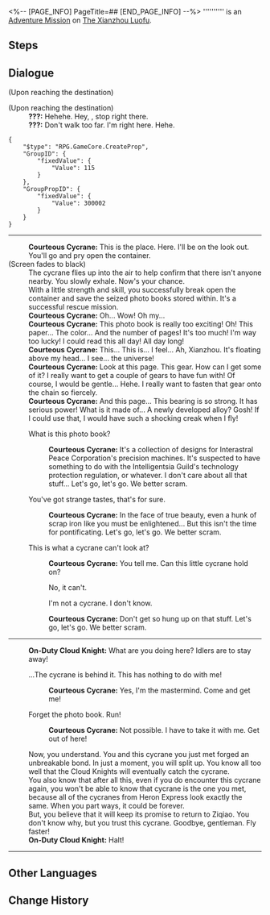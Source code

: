 <%-- [PAGE_INFO]
PageTitle=##
[END_PAGE_INFO] --%>
{{Stub|Dialogue.}}
{{Mission Infobox
|id            = 4040203
|title         = 
|image         = <!--Mission .png-->
|type          = Adventure
|event_name    = 
|chapter       = 
|requirements  = {{cx}}<!--Hidden Mission ID 4040202--> completed
|summary       = <!--official mission summary from Fate's Atlas-->
|characters    = Courteous Cycrane; On-Duty Cloud Knight; Trailblazer
|startLocation = [[The Xianzhou Luofu]] - [[Cloudford]]
|world         = The Xianzhou Luofu
|area          = Cloudford
|prev          = 
|next          = 
|rewards       = Adventure Log*2; Strale*10
}}
'''''''''' is an [[Adventure Mission]] on [[The Xianzhou Luofu]].

==Steps==


<!--
==Gameplay Notes==

--><!--
==Trial Character==

-->
==Dialogue==
{{Stub Dialogue}}
;(Upon reaching the destination)

;(Upon reaching the destination)
:'''???:''' Hehehe. Hey, {{MC|f=beautiful|m=handsome}}, stop right there.
:'''???:''' Don't walk too far. I'm right here. Hehe.
<pre>{
	"$type": "RPG.GameCore.CreateProp",
	"GroupID": {
		"fixedValue": {
			"Value": 115
		}
	},
	"GroupPropID": {
		"fixedValue": {
			"Value": 300002
		}
	}
}</pre>
----
:'''Courteous Cycrane:''' This is the place. Here. I'll be on the look out. You'll go and pry open the container.
;(Screen fades to black)
:The cycrane flies up into the air to help confirm that there isn't anyone nearby. You slowly exhale. Now's your chance.
:With a little strength and skill, you successfully break open the container and save the seized photo books stored within. It's a successful rescue mission.
:'''Courteous Cycrane:''' Oh... Wow! Oh my...
:'''Courteous Cycrane:''' This photo book is really too exciting! Oh! This paper... The color... And the number of pages! It's too much! I'm way too lucky! I could read this all day! All day long!
:'''Courteous Cycrane:''' This... This is... I feel... Ah, Xianzhou. It's floating above my head... I see... the universe!
:'''Courteous Cycrane:''' Look at this page. This gear. How can I get some of it? I really want to get a couple of gears to have fun with! Of course, I would be gentle... Hehe. I really want to fasten that gear onto the chain so fiercely.
:'''Courteous Cycrane:''' And this page... This bearing is so strong. It has serious power! What is it made of... A newly developed alloy? Gosh! If I could use that, I would have such a shocking creak when I fly!
:{{DIcon|Arrow}} What is this photo book?
::'''Courteous Cycrane:''' It's a collection of designs for Interastral Peace Corporation's precision machines. It's suspected to have something to do with the Intelligentsia Guild's technology protection regulation, or whatever. I don't care about all that stuff... Let's go, let's go. We better scram.
:{{DIcon|Arrow}} You've got strange tastes, that's for sure.
::'''Courteous Cycrane:''' In the face of true beauty, even a hunk of scrap iron like you must be enlightened... But this isn't the time for pontificating. Let's go, let's go. We better scram.
:{{DIcon|Arrow}} This is what a cycrane can't look at?
::'''Courteous Cycrane:''' You tell me. Can this little cycrane hold on?
::{{DIcon|Arrow}} No, it can't.
::{{DIcon|Arrow}} I'm not a cycrane. I don't know.
::'''Courteous Cycrane:''' Don't get so hung up on that stuff. Let's go, let's go. We better scram.
----
:'''On-Duty Cloud Knight:''' What are you doing here? Idlers are to stay away!
:{{DIcon|Arrow}} ...The cycrane is behind it. This has nothing to do with me!
::'''Courteous Cycrane:''' Yes, I'm the mastermind. Come and get me!
:{{DIcon|Arrow}} Forget the photo book. Run!
::'''Courteous Cycrane:''' Not possible. I have to take it with me. Get out of here!
:Now, you understand. You and this cycrane you just met forged an unbreakable bond. In just a moment, you will split up. You know all too well that the Cloud Knights will eventually catch the cycrane.
:You also know that after all this, even if you do encounter this cycrane again, you won't be able to know that cycrane is the one you met, because all of the cycranes from Heron Express look exactly the same. When you part ways, it could be forever.
:But, you believe that it will keep its promise to return to Ziqiao. You don't know why, but you trust this cycrane. Goodbye, gentleman. Fly faster!
:'''On-Duty Cloud Knight:''' Halt!
----
{{Dialogue End}}

==Other Languages==
{{Other Languages
|en   = 
|zhs  = 
|zht  = 
|ja   = 
|ko   = 
|es   = 
|fr   = 
|ru   = 
|th   = 
|vi   = 
|de   = 
|id   = 
|pt   = 
}}

==Change History==
{{Change History|1.0}}
